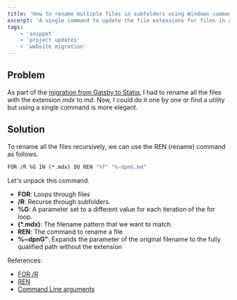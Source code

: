 ```yaml
---
title: 'How to rename multiple files in subfolders using Windows command prompt'
excerpt: 'A single command to update the file extensions for files in all the subfolders using a single command in Windows command prompt'
tags:
    - 'snippet'
    - 'project updates'
    - 'website migration'
---
```


## Problem

As part of the [migration from Gatsby to Statiq](./migrating-gatsby-statiq), I had to rename all the files with the extension _mdx_ to _md_. Now, I could do it one by one or find a utility but using a single command is more elegant.

## Solution

To rename all the files recursively, we can use the REN (rename) command as follows.

```bash
FOR /R %G IN (*.mdx) DO REN "%f" "%~dpnG.md"
```

Let's unpack this command.

-   **FOR**: Loops through files
-   **/R**: Recurse through subfolders.
-   **%G**: A parameter set to a different value for each iteration of the for loop.
-   **(\*.mdx)**: The filename pattern that we want to match.
-   **REN**: The command to rename a file
-   **%~dpnG"**: Expands the parameter of the original filename to the fully qualified path without the extension

References:

-   [FOR /R](https://ss64.com/nt/for_r.html)
-   [REN](https://ss64.com/nt/ren.html)
-   [Command Line arguments](https://ss64.com/nt/syntax-args.html)
